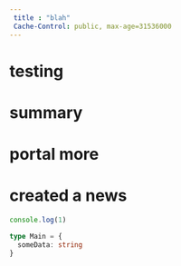 ```yaml
---
 title : "blah"
 Cache-Control: public, max-age=31536000
---
```




# testing

# summary

# portal more


# created a news

```ts {1}
console.log(1)

type Main = {
  someData: string
}
```
